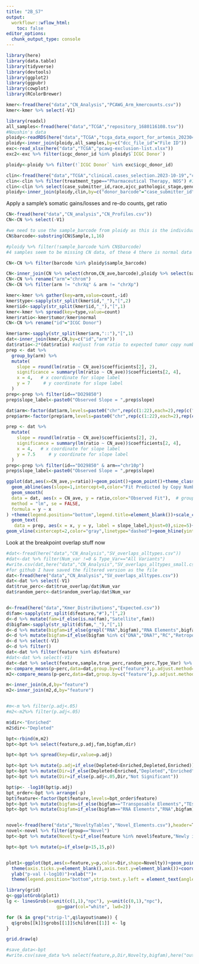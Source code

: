 ```yaml
---
title: "2B_S7"
output:
  workflowr::wflow_html:
    toc: false
editor_options:
  chunk_output_type: console
---
```



```r
library(here)
library(data.table)
library(tidyverse)
library(devtools)
library(ggplot2)
library(ggpubr)
library(cowplot)
library(RColorBrewer)
```


```r
kmer<-fread(here("data","CN_Analysis","PCAWG_Arm_kmercounts.csv"))
kmer<-kmer %>% select(-V1)


```

```r
library(readxl)
all_samples<-fread(here("data","TCGA","repository_1680116108.tsv"))
#Noushin's data
ploidy<-readRDS(here("data","TCGA","tcga_data_export_for_artemis_20230404.rds"))
ploidy<-inner_join(ploidy,all_samples,by=c("dcc_file_id"="File ID"))
exc<-read_xlsx(here("data","TCGA","pcawg-exclusion-list.xlsx"))
exc2<-exc %>% filter(icgc_donor_id %in% ploidy$`ICGC Donor`)

ploidy<-ploidy %>% filter(!`ICGC Donor` %in% exc$icgc_donor_id)

clin<-fread(here("data","TCGA","clinical.cases_selection.2023-10-19","clinical.tsv"))
clin<-clin %>% filter(treatment_type=="Pharmaceutical Therapy, NOS") #It's not clear why every pt has two rows, for Pharm and Rad
clin<-clin %>% select(case_submitter_id,race,ajcc_pathologic_stage,gender)
ploidy<-inner_join(ploidy,clin,by=c("donor_barcode"="case_submitter_id"))


```

Apply a sample's somatic gains/losses and re-do counts, get ratio
```r
CN<-fread(here("data","CN_analysis","CN_Profiles.csv"))
CN<-CN %>% select(-V1)

#we need to use the sample_barcode from ploidy as this is the individual and sepcifices Tumor
CN$barcode<-substring(CN$Sample,1,16)

#ploidy %>% filter(!sample_barcode %in% CN$barcode)
#4 samples seem to be missing CN data, of these 4 there is normal data for 3. Of note, all 4 Noushin couldn't calculate ploidy metrics either.

CN<-CN %>% filter(barcode %in% ploidy$sample_barcode)

CN<-inner_join(CN %>% select(chrom,CN_ave,barcode),ploidy %>% select(sample_barcode,`ICGC Donor`,project_id),by=c("barcode"="sample_barcode"))
CN<-CN %>% rename("arm"="chrom")
CN<-CN %>% filter(arm != "chrXq" & arm != "chrXp")
```

```r
kmer<-kmer %>% gather(key=arm,value=count,-id)
kmer$type<-sapply(str_split(kmer$id,"_"),"[",2)
kmer$id<-sapply(str_split(kmer$id,"_"),"[",1)
kmer<-kmer %>% spread(key=type,value=count)
kmer$ratio<-kmer$tumor/kmer$normal
CN<-CN %>% rename("id"="ICGC Donor")

kmer$arm<-sapply(str_split(kmer$arm,"::"),"[",1)
dat<-inner_join(kmer,CN,by=c("id","arm"))
dat$ratio<-2*(dat$ratio) #adjust from ratio to expected tumor copy number
prep <- dat %>%
  group_by(arm) %>%
  mutate(
    slope = round(lm(ratio ~ CN_ave)$coefficients[2], 2),
    significance = summary(lm(ratio ~ CN_ave))$coefficients[2, 4],
    x = 4,   # x coordinate for slope label
    y = 7     # y coordinate for slope label
  )
prep<-prep %>% filter(id=="DO29850")
prep$slope_label<-paste0("Observed Slope = ",prep$slope)

dat$arm<-factor(dat$arm,levels=paste0("chr",rep(c(1:22),each=2),rep(c("p","q"),22)))
prep$arm<-factor(prep$arm,levels=paste0("chr",rep(c(1:22),each=2),rep(c("p","q"),22)))

```


```r
prep <- dat %>%
  mutate(
    slope = round(lm(ratio ~ CN_ave)$coefficients[2], 2),
    significance = summary(lm(ratio ~ CN_ave))$coefficients[2, 4],
    x = 4,   # x coordinate for slope label
    y = 7.5     # y coordinate for slope label
  )
prep<-prep %>% filter(id=="DO29850" & arm=="chr10p")
prep$slope_label<-paste0("Observed Slope = ",prep$slope)


```

```r
ggplot(dat,aes(x=CN_ave,y=ratio))+geom_point()+geom_point()+theme_classic()+
  geom_abline(aes(slope=1,intercept=0,color="Fit Predicted by Copy Number Alone"))+
  geom_smooth(
  data = dat, aes(x = CN_ave, y = ratio,color="Observed Fit"),  # grouping variable does the plots for us!
  method = "lm", se = FALSE, 
  formula = y ~ x
) +theme(legend.position="bottom",legend.title=element_blank())+scale_color_manual(values=c("red","blue"))+xlab("Average Arm Level Copy-Number")+ylab("Expected Arm Copy Number\nin Tumor Based on Kmer Counts")+
  geom_text(
   data = prep, aes(x = x, y = y, label = slope_label,hjust=0),size=5)+
geom_vline(xintercept=2,color="gray",linetype="dashed")+geom_hline(yintercept=2,linetype="dashed",color="gray")+stat_cor(method="spearman",data=dat,size=5,label.x=4,label.y=7.8)

```

######################
Look at the breakpoint overlap stuff now

```r
#dat<-fread(here("data","CN_Analysis","SV_overlaps_alltypes.csv"))
#dat<-dat %>% filter(Num_var !=0 & Type_Var=="All Variants")
#write.csv(dat,here("data","CN_Analysis","SV_overlaps_alltypes_small.csv"))
#for github I have saved the filtered version as the file
dat<-fread(here("data","CN_Analysis","SV_overlaps_alltypes.csv"))
dat<-dat %>% select(-V1)
dat$true_perc<-dat$true_overlap/dat$Num_var
dat$random_perc<-dat$random_overlap/dat$Num_var


d<-fread(here("data","Kmer_Distributions","Expected.csv"))
d$fam<-sapply(str_split(d$feature,"#"),"[",2)
d<-d %>% mutate(fam=if_else(is.na(fam),"Satellite",fam))
d$bigfam<-sapply(str_split(d$fam,"_"),"[",1)
d<-d %>% mutate(bigfam=if_else(grepl("RNA",bigfam),"RNA Elements",bigfam))
d<-d %>% mutate(bigfam=if_else(bigfam %in% c("DNA","DNA?","RC","Retroposon"),"Transposable Elements",bigfam))
d<-d %>% select(-V1)
d<-d %>% filter()
dat<-dat %>% filter(feature %in% d$feature)
#dat<-dat %>% select(-V1)
dat<-dat %>% select(feature,sample,true_perc,random_perc,Type_Var) %>% gather(key=perc,value=p,true_perc,random_perc)
m<-compare_means(p~perc,data=dat,group.by=c("feature"),p.adjust.method="BH",paired=T,ref.group="random_perc",alternative="greater")
m2<-compare_means(p~perc,data=dat,group.by=c("feature"),p.adjust.method="BH",paired=T,ref.group="random_perc",alternative="less")

m<-inner_join(m,d,by="feature")
m2<-inner_join(m2,d,by="feature")


#m<-m %>% filter(p.adj<.05)
#m2<-m2%>% filter(p.adj<.05)

m$dir<-"Enriched"
m2$dir<-"Depleted"

bpt<-rbind(m,m2)
bpt<-bpt %>% select(feature,p.adj,fam,bigfam,dir)

bpt<-bpt %>% spread(key=dir,value=p.adj)

bpt<-bpt %>% mutate(p.adj=if_else(Depleted<Enriched,Depleted,Enriched))
bpt<-bpt %>% mutate(Dir=if_else(Depleted<Enriched,"Depleted","Enriched"))
bpt<-bpt %>% mutate(Dir=if_else(p.adj<.05,Dir,"Not Significant"))

bpt$p<- -log10(bpt$p.adj)
bpt_order<-bpt %>% arrange(-p)
bpt$feature<-factor(bpt$feature,levels=bpt_order$feature)
bpt<-bpt %>% mutate(bigfam=if_else(bigfam=="Transposable Elements","TEs",bigfam))
bpt<-bpt %>% mutate(bigfam=if_else(bigfam=="RNA Elements","RNA",bigfam))


novel<-fread(here("data","NoveltyTables","Novel_Elements.csv"),header=T)
novel<-novel %>% filter(group=="Novel")
bpt<-bpt %>% mutate(Novelty=if_else(feature %in% novel$feature,"Newly identified","Prior evidence"))

bpt<-bpt %>% mutate(p=if_else(p>15,15,p))


plot1<-ggplot(bpt,aes(x=feature,y=p,color=Dir,shape=Novelty))+geom_point(size=1)+theme_classic()+facet_grid(bigfam~.,scales="free",space="free",switch="y")+
  theme(axis.ticks.y=element_blank(),axis.text.y=element_blank())+coord_flip()+
  ylab("p-val (-log10)")+xlab("")+
  theme(legend.position="bottom",strip.text.y.left = element_text(angle=0,size=14),strip.placement="outside",legend.text=element_text(size=13),legend.title=element_text(size=14))+labs(color="",shape="")+scale_color_manual(values=c("darkred","darkgoldenrod3","gray"))+scale_shape_manual(values=c(19,1))+guides(color=guide_legend(nrow=3,byrow=TRUE,override.aes = list(size = 4)),shape=guide_legend(nrow=2,byrow=TRUE,override.aes = list(size = 4)))

library(grid)
q<-ggplotGrob(plot1)
lg <- linesGrob(x=unit(c(1,1),"npc"), y=unit(c(0,1),"npc"), 
                   gp=gpar(col="white", lwd=2))

for (k in grep("strip-l",q$layout$name)) {
  q$grobs[[k]]$grobs[[1]]$children[[1]] <- lg
}

grid.draw(q)

#save_data<-bpt
#write.csv(save_data %>% select(feature,p,Dir,Novelty,bigfam),here("output","Figure_Data_Files","Fig2B.csv"))

```


